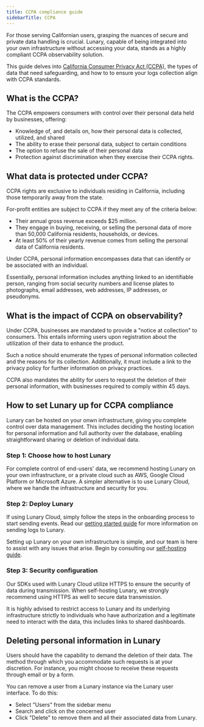 ```yaml
---
title: CCPA compliance guide
sidebarTitle: CCPA
---
```


For those serving Californian users, grasping the nuances of secure and private data handling is crucial. Lunary, capable of being integrated into your own infrastructure without accessing your data, stands as a highly compliant CCPA observability solution.

This guide delves into [California Consumer Privacy Act (CCPA)](https://oag.ca.gov/privacy/ccpa), the types of data that need safeguarding, and how to to ensure your logs collection align with CCPA standards.

## What is the CCPA?

The CCPA empowers consumers with control over their personal data held by businesses, offering:

- Knowledge of, and details on, how their personal data is collected, utilized, and shared
- The ability to erase their personal data, subject to certain conditions
- The option to refuse the sale of their personal data
- Protection against discrimination when they exercise their CCPA rights.

## What data is protected under CCPA?

CCPA rights are exclusive to individuals residing in California, including those temporarily away from the state.

For-profit entities are subject to CCPA if they meet any of the criteria below:

- Their annual gross revenue exceeds $25 million.
- They engage in buying, receiving, or selling the personal data of more than 50,000 California residents, households, or devices.
- At least 50% of their yearly revenue comes from selling the personal data of California residents.

Under CCPA, personal information encompasses data that can identify or be associated with an individual.

Essentially, personal information includes anything linked to an identifiable person, ranging from social security numbers and license plates to photographs, email addresses, web addresses, IP addresses, or pseudonyms.

## What is the impact of CCPA on observability?

Under CCPA, businesses are mandated to provide a "notice at collection" to consumers. This entails informing users upon registration about the utilization of their data to enhance the product.

Such a notice should enumerate the types of personal information collected and the reasons for its collection. Additionally, it must include a link to the privacy policy for further information on privacy practices.

CCPA also mandates the ability for users to request the deletion of their personal information, with businesses required to comply within 45 days.

## How to set Lunary up for CCPA compliance

Lunary can be hosted on your onwn infrastructure, giving you complete control over data management. This includes deciding the hosting location for personal information and full authority over the database, enabling straightforward sharing or deletion of individual data.

### Step 1: Choose how to host Lunary

For complete control of end-users' data, we recommend hosting Lunary on your own infrastructure, or a private cloud such as AWS, Google Cloud Platform or Microsoft Azure. A simpler alternative is to use Lunary Cloud, where we handle the infrastructure and security for you.

### Step 2: Deploy Lunary

If using Lunary Cloud, simply follow the steps in the onboarding process to start sending events. Read our [getting started guide](/docs/lunary/index.mdx) for more information on sending logs to Lunary. 

Setting up Lunary on your own infrastructure is simple, and our team is here to assist with any issues that arise. Begin by consulting our [self-hosting guide](/docs/todo.mdx).

### Step 3: Security configuration

Our SDKs used with Lunary Cloud utilize HTTPS to ensure the security of data during transmission. When self-hosting Lunary, we strongly recommend using HTTPS as well to secure data transmission.

It is highly advised to restrict access to Lunary and its underlying infrastructure strictly to individuals who have authorization and a legitimate need to interact with the data, this includes links to shared dashboards.

## Deleting personal information in Lunary

Users should have the capability to demand the deletion of their data. The method through which you accommodate such requests is at your discretion. For instance, you might choose to receive these requests through email or by a form.

You can remove a user from a Lunary instance via the Lunary user interface. To do this:

- Select "Users" from the sidebar menu
- Search and click on the concerned user
- Click "Delete" to remove them and all their associated data from Lunary.
